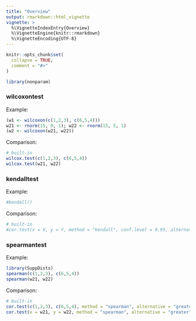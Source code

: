 ```yaml
---
title: "Overview"
output: rmarkdown::html_vignette
vignette: >
  %\VignetteIndexEntry{Overview}
  %\VignetteEngine{knitr::rmarkdown}
  %\VignetteEncoding{UTF-8}
---
```


```r
knitr::opts_chunk$set(
  collapse = TRUE,
  comment = "#>"
)
```


```r
library(nonparam)
```



### wilcoxontest
Example:
```r
(w1 <- wilcoxon(c(1,2,3), c(6,5,4)))
w21 <- rnorm(15, 0, 1); w22 <- rnorm(15, 5, 1)
(w2 <- wilcoxon(w21, w22))
```



Comparison:
```r
# built-in
wilcox.test(c(1,2,3), c(6,5,4))
wilcox.test(w21, w22)
```



### kendalltest
Example:
```r
#kendall()
```



Comparison:
```r
# built-in
#cor.test(x = X, y = Y, method = "kendall", conf.level = 0.95, alternative = "greater")
```


### spearmantest
Example:
```r
library(SuppDists)
spearman(c(1,2,3), c(6,5,4))
spearman(w21, w22)
```



Comparison:
```r
# built-in
cor.test(c(1,2,3), c(6,5,4), method = "spearman", alternative = "greater")
cor.test(x = w21, y = w22, method = "spearman", alternative = "greater")
```








